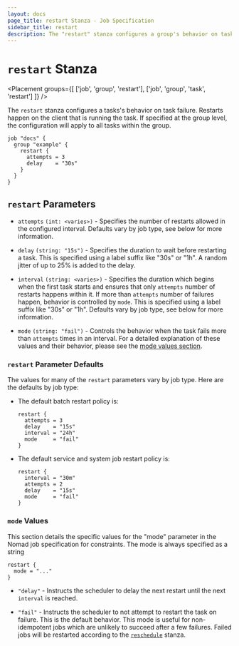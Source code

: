 ```yaml
---
layout: docs
page_title: restart Stanza - Job Specification
sidebar_title: restart
description: The "restart" stanza configures a group's behavior on task failure.
---
```


# `restart` Stanza

<Placement
  groups={[
    ['job', 'group', 'restart'],
    ['job', 'group', 'task', 'restart']
  ]}
/>

The `restart` stanza configures a tasks's behavior on task failure. Restarts
happen on the client that is running the task. If specified at the group level,
the configuration will apply to all tasks within the group.

```hcl
job "docs" {
  group "example" {
    restart {
      attempts = 3
      delay    = "30s"
    }
  }
}
```

## `restart` Parameters

- `attempts` `(int: <varies>)` - Specifies the number of restarts allowed in the
  configured interval. Defaults vary by job type, see below for more
  information.

- `delay` `(string: "15s")` - Specifies the duration to wait before restarting a
  task. This is specified using a label suffix like "30s" or "1h". A random
  jitter of up to 25% is added to the delay.

- `interval` `(string: <varies>)` - Specifies the duration which begins when the
  first task starts and ensures that only `attempts` number of restarts happens
  within it. If more than `attempts` number of failures happen, behavior is
  controlled by `mode`. This is specified using a label suffix like "30s" or
  "1h". Defaults vary by job type, see below for more information.

- `mode` `(string: "fail")` - Controls the behavior when the task fails more
  than `attempts` times in an interval. For a detailed explanation of these
  values and their behavior, please see the [mode values section](#mode-values).

### `restart` Parameter Defaults

The values for many of the `restart` parameters vary by job type. Here are the
defaults by job type:

- The default batch restart policy is:

  ```hcl
  restart {
    attempts = 3
    delay    = "15s"
    interval = "24h"
    mode     = "fail"
  }
  ```

- The default service and system job restart policy is:

  ```hcl
  restart {
    interval = "30m"
    attempts = 2
    delay    = "15s"
    mode     = "fail"
  }
  ```

### `mode` Values

This section details the specific values for the "mode" parameter in the Nomad
job specification for constraints. The mode is always specified as a string

```hcl
restart {
  mode = "..."
}
```

- `"delay"` - Instructs the scheduler to delay the next restart until the next
  `interval` is reached.

- `"fail"` - Instructs the scheduler to not attempt to restart the task on
  failure. This is the default behavior. This mode is useful for non-idempotent jobs which are unlikely to
  succeed after a few failures. Failed jobs will be restarted according to
  the [`reschedule`](/docs/job-specification/reschedule) stanza.

